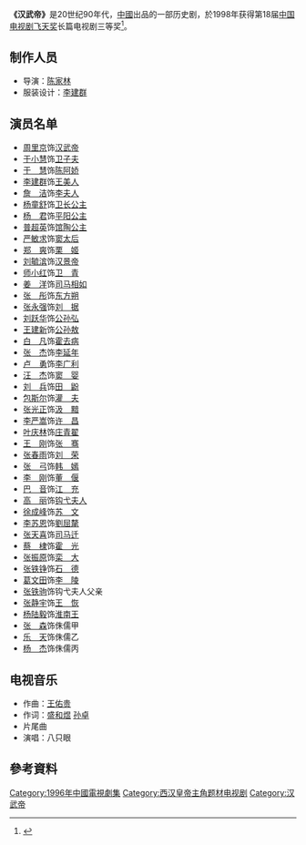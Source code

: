 {{infobox television |
| show_name = 《汉武帝》
| image = 
| caption = 
| format = 历史剧
| runtime = 
| creator = 
| director = [[陈家林|陈家林]]
| starring  = [[周里京|周里京]]、[[于小慧|于小慧]]
| country = {{中华人民共和国}}
| network = 
| 製作公司 = 
| first_aired = 1996年
| last_aired = 1996年
| num_episodes = 
| website =   
|}}

'''《汉武帝》'''是20世纪90年代，[[中國|中國]]出品的一部历史剧，於1998年获得第18届[[中国电视剧飞天奖|中国电视剧飞天奖]]长篇电视剧三等奖<ref>{{cite web|url=http://ent.qq.com/a/20090904/000320.htm|title=资料：湖南省历届“飞天奖”获奖情况|publisher=腾讯网|author=|date=2009年9月4日|accessdate=2011-04-20|language=Zh-hans|archive-date=2016-03-12|archive-url=https://web.archive.org/web/20160312025258/http://ent.qq.com/a/20090904/000320.htm|dead-url=no}}</ref>。

== 制作人员 ==

*导演：[[陈家林|陈家林]]
*服装设计：[[李建群_(演员)|李建群]]

== 演员名单 ==

*[[周里京|周里京]]饰[[汉武帝|汉武帝]]
*[[于小慧|于小慧]]饰[[卫子夫|卫子夫]]
*[[于慧_(演员)|于　慧]]饰[[孝武陈皇后|陈阿娇]]
*[[李建群_(演员)|李建群]]饰[[孝景王皇后|王美人]]
*[[詹洁|詹　洁]]饰[[孝武李夫人|李夫人]]
*[[杨童舒|杨童舒]]饰[[卫长公主|卫长公主]]
*[[杨君|杨　君]]饰[[平陽公主_(漢景帝之女)|平阳公主]]
*[[普超英|普超英]]饰[[刘嫖|馆陶公主]]
*[[严敏求|严敏求]]饰[[孝文竇皇后|窦太后]]
*[[郑爽_(1966年)|郑　爽]]饰[[栗姬|栗　姬]]
*[[刘毓滨|刘毓滨]]饰[[汉景帝|汉景帝]]
*[[师小红|师小红]]饰[[卫青|卫　青]]
*[[姜洋|姜　洋]]饰[[司马相如|司马相如]]
*[[张彤|张　彤]]饰[[东方朔|东方朔]]
*[[张永强|张永强]]饰[[刘据|刘　据]]
*[[刘跃华|刘跃华]]饰[[公孙弘|公孙弘]]
*[[王建新_(1970年)|王建新]]饰[[公孙敖|公孙敖]]
*[[白凡_(藝人)|白　凡]]饰[[霍去病|霍去病]]
*[[张杰|张　杰]]饰[[李延年_(汉朝)|李延年]]
*[[卢勇_(演员)|卢　勇]]饰[[李广利|李广利]]
*[[汪杰|汪　杰]]饰[[窦婴|窦　婴]]
*[[刘兵|刘　兵]]饰[[田蚡|田　鼢]]
*[[包斯尔|包斯尔]]饰[[灌夫|灌　夫]]
*[[张光正|张光正]]饰[[汲黯|汲　黯]]
*[[李严嵩|李严嵩]]饰[[許昌_(西漢)|许　昌]]
*[[叶庆林|叶庆林]]饰[[庄青翟|庄青翟]]
*[[王刚_(1964年)|王　刚]]饰[[张骞|张　骞]]
*[[张春雨|张春雨]]饰[[劉榮_(臨江王)|刘　荣]]
*[[张弓|张　弓]]饰[[韩嫣|韩　嫣]]
*[[李刚|李　刚]]饰[[董偃|董　偃]]
*[[巴音|巴　音]]饰[[江充|江　充]]
*[[高丽|高　丽]]饰[[趙婕妤|钩弋夫人]]
*[[徐成峰|徐成峰]]饰[[苏文_(汉朝)|苏　文]]
*[[李苏恩|李苏恩]]饰[[劉屈氂|劉屈氂]]
*[[张天喜|张天喜]]饰[[司马迁|司马迁]]
*[[蔡棣|蔡　棣]]饰[[霍光|霍　光]]
*[[张振原|张振原]]饰[[栾大|栾　大]] 
*[[张铁铮|张铁铮]]饰[[石德|石　德]]
*[[葛文田|葛文田]]饰[[李陵|李　陵]]
*[[张铁驹|张铁驹]]饰钩弋夫人父亲
*[[张静宇|张静宇]]饰[[王恢|王　恢]]
*[[杨陆毅|杨陆毅]]饰[[刘安|淮南王]]
*[[張森|张　森]]饰侏儒甲
*[[樂天_(演員)|乐　天]]饰侏儒乙
*[[楊杰|杨　杰]]饰侏儒丙

== 电视音乐 ==

*作曲：[[王佑贵|王佑贵]] 
*作词：[[盛和煜|盛和煜]] [[孙卓|孙卓]] 
*片尾曲
*演唱：八只眼

==參考資料==
<div class="references-small">
<references />
</div>
[[Category:1996年中國電視劇集|Category:1996年中國電視劇集]]
[[Category:西汉皇帝主角题材电视剧|Category:西汉皇帝主角题材电视剧]]
[[Category:汉武帝|Category:汉武帝]]